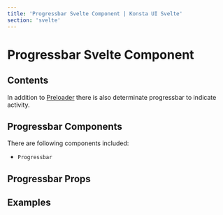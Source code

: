 ```yaml
---
title: 'Progressbar Svelte Component | Konsta UI Svelte'
section: 'svelte'
---
```



# Progressbar Svelte Component

## Contents

In addition to [Preloader](/svelte/preloader) there is also determinate progressbar to indicate activity.

## Progressbar Components

There are following components included:

- `Progressbar`

## Progressbar Props

<ProgressbarProps />

## Examples

<ProgressbarExample />
